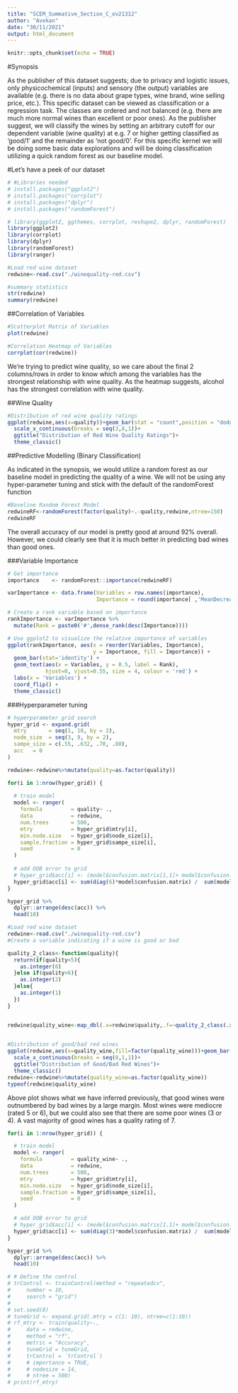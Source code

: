 ```yaml
---
title: "SCEM_Summative_Section_C_ov21312"
author: "Avekan"
date: "30/11/2021"
output: html_document
---
```


```r
knitr::opts_chunk$set(echo = TRUE)
```

#Synopsis

As the publisher of this dataset suggests; due to privacy and logistic issues, only physicochemical (inputs) and sensory (the output) variables are available (e.g. there is no data about grape types, wine brand, wine selling price, etc.).
This specific dataset can be viewed as classification or a regression task. The classes are ordered and not balanced (e.g. there are much more normal wines than excellent or poor ones).
As the publisher suggest, we will classify the wines by setting an arbitrary cutoff for our dependent variable (wine quality) at e.g. 7 or higher getting classified as 'good/1' and the remainder as 'not good/0'. For this specific kernel we will be doing some basic data explorations and will be doing classification utilizing a quick random forest as our baseline model. 

#Let's have a peek of our dataset

```r
# #Libraries needed
# install.packages("ggplot2")
# install.packages("corrplot")
# install.packages("dplyr")
# install.packages("randomForest")
```

```r
# library(ggplot2, ggthemes, corrplot, reshape2, dplyr, randomForest)
library(ggplot2)
library(corrplot)
library(dplyr)
library(randomForest)
library(ranger)
```

```r
#Load red wine dataset
redwine<-read.csv("./winequality-red.csv")

#summary statistics
str(redwine)
summary(redwine)
```

##Correlation of Variables

```r
#Scatterplot Matrix of Variables
plot(redwine)

#Correlation Heatmap of Variables
corrplot(cor(redwine))
```

We're trying to predict wine quality, so we care about the final 2 columns/rows in order to know which among the variables has the strongest relationship with wine quality. As the heatmap suggests, alcohol has the strongest correlation with wine quality.

##Wine Quality

```r
#Distribution of red wine quality ratings
ggplot(redwine,aes(x=quality))+geom_bar(stat = "count",position = "dodge")+
  scale_x_continuous(breaks = seq(3,8,1))+
  ggtitle("Distribution of Red Wine Quality Ratings")+
  theme_classic()
```


##Predictive Modelling (Binary Classification)

As indicated in the synopsis, we would utilize a random forest as our baseline model in predicting the quality of a wine. We will not be using any hyper-parameter tuning and stick with the default of the randomForest function

```r
#Baseline Random Forest Model
redwineRF<-randomForest(factor(quality)~.-quality,redwine,ntree=150)
redwineRF
```

The overall accuracy of our model is pretty good at around 92% overall. However, we could clearly see that it is much better in predicting bad wines than good ones.

###Variable Importance

```r
# Get importance
importance    <- randomForest::importance(redwineRF)

varImportance <- data.frame(Variables = row.names(importance), 
                            Importance = round(importance[ ,'MeanDecreaseGini'],2))

# Create a rank variable based on importance
rankImportance <- varImportance %>%
  mutate(Rank = paste0('#',dense_rank(desc(Importance))))

# Use ggplot2 to visualize the relative importance of variables
ggplot(rankImportance, aes(x = reorder(Variables, Importance), 
                           y = Importance, fill = Importance)) +
  geom_bar(stat='identity') + 
  geom_text(aes(x = Variables, y = 0.5, label = Rank),
            hjust=0, vjust=0.55, size = 4, colour = 'red') +
  labs(x = 'Variables') +
  coord_flip() + 
  theme_classic()
```

###Hyperparameter tuning
```r
# hyperparameter grid search
hyper_grid <- expand.grid(
  mtry       = seq(1, 10, by = 2),
  node_size  = seq(3, 9, by = 2),
  sampe_size = c(.55, .632, .70, .80),
  acc   = 0
)
```



```r
redwine<-redwine%>%mutate(quality=as.factor(quality))

for(i in 1:nrow(hyper_grid)) {
  
  # train model
  model <- ranger(
    formula         = quality~ ., 
    data            = redwine, 
    num.trees       = 500,
    mtry            = hyper_grid$mtry[i],
    min.node.size   = hyper_grid$node_size[i],
    sample.fraction = hyper_grid$sampe_size[i],
    seed            = 0
  )
  
  # add OOB error to grid
  # hyper_grid$acc[i] <- (model$confusion.matrix[1,1]+ model$confusion.matrix[2,2]+ model$confusion.matrix[3,3] +model$confusion.matrix[4,4]+ model$confusion.matrix[5,5]+ model$confusion.matrix[6,6]) /  sum(model$confusion.matrix)
  hyper_grid$acc[i] <- sum(diag(6)*model$confusion.matrix) /  sum(model$confusion.matrix)
}

hyper_grid %>%
  dplyr::arrange(desc(acc)) %>%
  head(10)
```


```r
#Load red wine dataset
redwine<-read.csv("./winequality-red.csv")
#Create a variable indicating if a wine is good or bad

quality_2_class<-function(quality){
  return(if(quality<5){
    as.integer(0)
  }else if(quality>6){
    as.integer(2)
  }else{
    as.integer(1)
  })
}


redwine$quality_wine<-map_dbl(.x=redwine$quality,.f=~quality_2_class(.x))
  

#Distribution of good/bad red wines
ggplot(redwine,aes(x=quality_wine,fill=factor(quality_wine)))+geom_bar(stat = "count",position = "dodge")+
  scale_x_continuous(breaks = seq(0,1,1))+
  ggtitle("Distribution of Good/Bad Red Wines")+
  theme_classic()
redwine<-redwine%>%mutate(quality_wine=as.factor(quality_wine))
typeof(redwine$quality_wine)
```

Above plot shows what we have inferred previously, that good wines were outnumbered by bad wines by a large margin. Most wines were mediocre (rated 5 or 6), but we could also see that there are some poor wines (3 or 4). A vast majority of good wines has a quality rating of 7.

```r
for(i in 1:nrow(hyper_grid)) {

  # train model
  model <- ranger(
    formula         = quality_wine~ .,
    data            = redwine,
    num.trees       = 500,
    mtry            = hyper_grid$mtry[i],
    min.node.size   = hyper_grid$node_size[i],
    sample.fraction = hyper_grid$sampe_size[i],
    seed            = 0
  )

  # add OOB error to grid
  # hyper_grid$acc[i] <- (model$confusion.matrix[1,1]+ model$confusion.matrix[2,2]+ model$confusion.matrix[3,3] +model$confusion.matrix[4,4]+ model$confusion.matrix[5,5]+ model$confusion.matrix[6,6]) /  sum(model$confusion.matrix)
  hyper_grid$acc[i] <- sum(diag(3)*model$confusion.matrix) /  sum(model$confusion.matrix)
}

hyper_grid %>%
  dplyr::arrange(desc(acc)) %>%
  head(10)
```

```r
# # Define the control
# trControl <- trainControl(method = "repeatedcv",
#     number = 10,
#     search = "grid")
# 
# set.seed(0)
# tuneGrid <- expand.grid(.mtry = c(1: 10), ntree=c(1:10))
# rf_mtry <- train(quality~.,
#     data = redwine,
#     method = "rf",
#     metric = "Accuracy",
#     tuneGrid = tuneGrid,
#     trControl = `trControl`)
#     # importance = TRUE,
#     # nodesize = 14,
#     # ntree = 500)
# print(rf_mtry)
```

